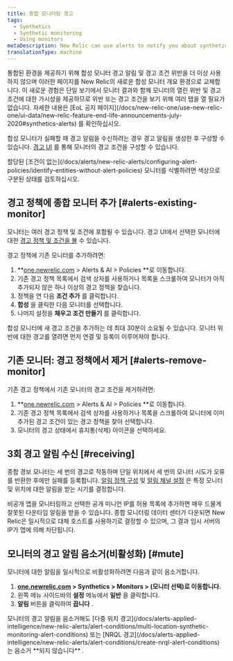 ```yaml
---
title: 종합 모니터링 경고
tags:
  - Synthetics
  - Synthetic monitoring
  - Using monitors
metaDescription: New Relic can use alerts to notify you about synthetic monitors's failures.
translationType: machine
---
```


<Callout variant="important">
  통합된 환경을 제공하기 위해 합성 모니터 경고 알림 및 경고 조건 위반을 더 이상 사용하지 않으며 이러한 페이지를 New Relic의 새로운 합성 모니터 개요 환경으로 교체합니다. 이 새로운 경험은 단일 보기에서 모니터 결과와 함께 모니터의 열린 위반 및 경고 조건에 대한 가시성을 제공하므로 위반 또는 경고 조건을 보기 위해 여러 탭을 열 필요가 없습니다. 자세한 내용은 [EoL 공지 페이지](/docs/new-relic-one/use-new-relic-one/ui-data/new-relic-feature-end-life-announcements-july-2020#synthetics-alerts) 를 확인하십시오.
</Callout>

합성 모니터가 실패할 때 경고 알림을 수신하려는 경우 경고 알림을 생성한 후 구성할 수 있습니다. [경고 UI](/docs/alerts/new-relic-alerts-beta/configuring-alert-policies/alert-policy-workflow) 를 통해 모니터의 경고 조건을 구성할 수 있습니다.

<Callout variant="tip">
  할당된 [조건이 없는](/docs/alerts/new-relic-alerts/configuring-alert-policies/identify-entities-without-alert-policies) 모니터를 식별하려면 색상으로 구분된 상태를 검토하십시오.
</Callout>

## 경고 정책에 종합 모니터 추가 [#alerts-existing-monitor]

모니터는 여러 경고 정책 및 조건에 포함될 수 있습니다. 경고 UI에서 선택한 모니터에 대한 [경고 정책 및 조건을 볼](/docs/synthetics/new-relic-synthetics/using-monitors/view-monitors-alert-policies-conditions) 수 있습니다.

경고 정책에 기존 모니터를 추가하려면:

1. **[one.newrelic.com](https://one.newrelic.com/all-capabilities) > Alerts & AI > Policies **로 이동합니다.
2. 기존 경고 정책 목록에서 검색 상자를 사용하거나 목록을 스크롤하여 모니터가 아직 추가되지 않은 하나 이상의 경고 정책을 찾습니다.
3. 정책을 연 다음 **조건 추가** 를 클릭합니다.
4. **합성** 을 클릭한 다음 모니터를 선택합니다.
5. 나머지 설정을 **채우고 조건 만들기** 를 클릭합니다.

<Callout variant="important">
  합성 모니터에 새 경고 조건을 추가하는 데 최대 30분이 소요될 수 있습니다. 모니터 위반에 대한 경고를 열려면 먼저 연결 및 등록이 이루어져야 합니다.
</Callout>

## 기존 모니터: 경고 정책에서 제거 [#alerts-remove-monitor]

기존 경고 정책에서 기존 모니터의 경고 조건을 제거하려면:

1. **[one.newrelic.com](https://one.newrelic.com/all-capabilities) > Alerts & AI > Policies **로 이동합니다.
2. 기존 경고 정책 목록에서 검색 상자를 사용하거나 목록을 스크롤하여 모니터에 이미 추가된 경고 조건이 있는 경고 정책을 찾아 선택합니다.
3. 모니터의 경고 상태에서 휴지통(삭제) 아이콘을 선택하세요.

## 3회 경고 알림 수신 [#receiving]

종합 경보 모니터는 세 번의 경고로 작동하며 단일 위치에서 세 번의 모니터 시도가 오류를 반환한 후에만 실패를 등록합니다. [알림 정책 구성](/docs/alerts/new-relic-alerts-beta/configuring-alert-policies/alert-policy-workflow) 및 [알림 채널 설정](/docs/alerts/new-relic-alerts-beta/managing-notification-channels/notification-channels-controlling-where-send-alerts) 은 특정 모니터 및 위치에 대한 알림을 받는 시기를 결정합니다.

비공개 앱을 모니터링하고 선택한 공개 미니언 IP를 허용 목록에 추가하면 매우 드물게 잘못된 다운타임 알림을 받을 수 있습니다. 종합 모니터링 데이터 센터가 다운되면 New Relic은 일시적으로 대체 호스트를 사용하기로 결정할 수 있으며, 그 결과 임시 서버의 IP가 앱에 의해 차단됩니다.

## 모니터의 경고 알림 음소거(비활성화) [#mute]

모니터에 대한 알림을 일시적으로 비활성화하려면 다음과 같이 음소거합니다.

1. **[one.newrelic.com](https://one.newrelic.com/all-capabilities) > Synthetics > Monitors > (모니터 선택)로 이동합니다.**
2. 왼쪽 메뉴 사이드바의 **설정** 메뉴에서 **일반** 을 클릭합니다.
3. **알림** 버튼을 클릭하여 **끕니다** .

<Callout variant="important">
  모니터의 경고 알림을 음소거해도 [다중 위치 경고](/docs/alerts-applied-intelligence/new-relic-alerts/alert-conditions/multi-location-synthetic-monitoring-alert-conditions) 또는 [NRQL 경고](/docs/alerts-applied-intelligence/new-relic-alerts/alert-conditions/create-nrql-alert-conditions) 는 음소거 **되지 않습니다** .
</Callout>